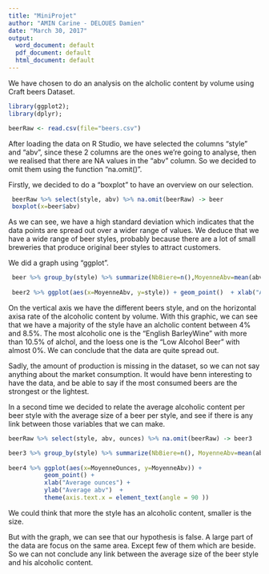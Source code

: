 ```yaml
---
title: "MiniProjet"
author: "AMIN Carine - DELOUES Damien"
date: "March 30, 2017"
output:
  word_document: default
  pdf_document: default
  html_document: default
---
```


We have chosen to do an analysis on the alcholic content by volume using Craft beers Dataset.

```r
library(ggplot2);
library(dplyr);

beerRaw <- read.csv(file="beers.csv")
```



After loading the data on R Studio, we have selected the columns "style" and "abv", since these 2 columns are the ones we're going to analyse, then we realised that there are NA values in the "abv" column. So we decided to omit them using the function "na.omit()".

Firstly, we decided to do a "boxplot" to have an overview on our selection.

```r
 beerRaw %>% select(style, abv) %>% na.omit(beerRaw) -> beer
 boxplot(x=beer$abv)

```

As we can see, we have a high standard deviation which indicates that the data points are spread out over a wider range of values. 
We deduce that we have a wide range of beer styles, probably because there are a lot of small breweries that produce original beer styles to attract customers.

We did a graph using "ggplot".
```r
 beer %>% group_by(style) %>% summarize(NbBiere=n(),MoyenneAbv=mean(abv)) -> beer2
 
 beer2 %>% ggplot(aes(x=MoyenneAbv, y=style)) + geom_point()  + xlab("Average %") +ylab("Beer style")  + theme(axis.text.x =     element_text(angle = 90 )) +  scale_x_continuous(breaks = seq(0,0.15,by=0.005))
```


On the vertical axis we have the different beers style, and on the horizontal axisa rate of the alcoholic content by volume.
With this graphic, we can see that we have a majority of the style have an alcholic content between 4% and 8.5%.
The most alcoholic one is the "English BarleyWine" with more than 10.5% of alchol, and the loess one is the "Low Alcohol Beer" with almost 0%.
We can conclude that the data are quite spread out.

Sadly, the amount of production is missing in the dataset, so we can not say anything about the market consumption.
It would have benn interesting to have the data, and be able to say if the most consumed beers are the strongest or the lightest.



In a second time we decided to relate the average alcoholic content per beer style with the average size of a beer per style, and see if there is any link between those variables that we can make. 

```r
beerRaw %>% select(style, abv, ounces) %>% na.omit(beerRaw) -> beer3

beer3 %>% group_by(style) %>% summarize(NbBiere=n(), MoyenneAbv=mean(abv), MoyenneOunces=mean(ounces)) -> beer4
 
beer4 %>% ggplot(aes(x=MoyenneOunces, y=MoyenneAbv)) +
          geom_point() + 
          xlab("Average ounces") + 
          ylab("Average abv")  + 
          theme(axis.text.x = element_text(angle = 90 ))
```

We could think that more the style has an alcoholic content, smaller is the size.

But with the graph, we can see that our hypothesis is false. A large part of the data are focus on the same area. Except few of them which are beside.
So we can not conclude any link between the average size of the beer style and his alcoholic content.
